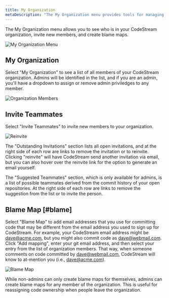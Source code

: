```yaml
---
title: My Organization
metaDescription: "The My Organization menu provides tools for managing the members of your team, as well as the emails used by your teammates when committing code."
---
```


The My Organization menu allows you to see who is in your CodeStream
organization, invite new members, and create blame maps.

![My Organization Menu](/images/MyOrgMenu.png)

## My Organization

Select "My Organization" to see a list of all members of your CodeStream
organization. Admins will be identified in the list, and if you are an admin,
you'll have a dropdown to assign or remove admin priviledges to any member.

![Organization Members](/images/MyOrgMembers.png)

## Invite Teammates

Select "Invite Teammates" to invite new members to your organization. 

![Reinvite](/images/MyOrgInvite.png)

The "Outstanding Invitations" section lists all open invitations, and at the
right side of each row are links to remove the invitation or to reinvite.
Clicking "reinvite" will have CodeStream send another invitation via email, but
you can also hover over the reinvite link for the option to generate an email
yourself.

The "Suggested Teammates" section, which is only available for admins, is a list
of possible teammates derived from the commit history of your open repositories.
At the right side of each row are links to remove the suggestion from the list
or to invite the person.

## Blame Map [#blame]

Select "Blame Map" to add email addresses that you use for committing code that
may be different from the email address you used to sign up for CodeStream. For
example, your CodeStream email address might be dave@acme.com, but you might
also commit code as dave@webmail.com. Click "Add mapping", enter your git email
address, and then select your entry from the list of organization members. That
way, when someone comments on code committed by dave@webmail.com, CodeStream
will know to at-mention you (i.e., dave@acme.com).

![Blame Map](/images/MyOrgBlameMap.png)

While non-admins can only create blame maps for themselves, admins can create
blame maps for any member of the organization. This is useful for reassigning
code ownership when people leave the organization.